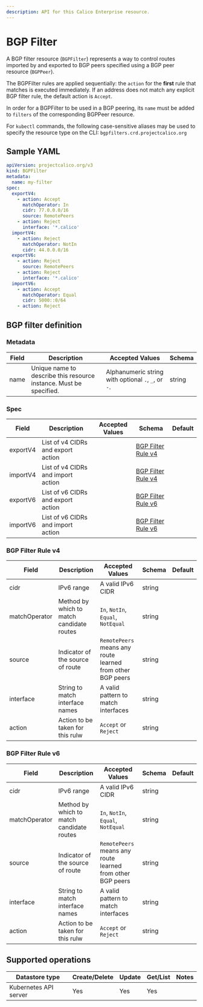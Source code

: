 ```yaml
---
description: API for this Calico Enterprise resource.
---
```


# BGP Filter

A BGP filter resource (`BGPFilter`) represents a way to control
routes imported by and exported to BGP peers specified using a
BGP peer resource (`BGPPeer`).

The BGPFilter rules are applied sequentially: the `action` for
the **first** rule that matches is executed immediately.
If an address does not match any explicit BGP filter rule,
the default action is `Accept`.

In order for a BGPFilter to be used in a BGP peering, its `name`
must be added to `filters` of the corresponding BGPPeer resource.

For `kubectl` commands, the following case-sensitive aliases may
be used to specify the resource type on the CLI: `bgpfilters.crd.projectcalico.org`

## Sample YAML

```yaml
apiVersion: projectcalico.org/v3
kind: BGPFilter
metadata:
  name: my-filter
spec:
  exportV4:
    - action: Accept
      matchOperator: In
      cidr: 77.0.0.0/16
      source: RemotePeers
    - action: Reject
      interface: '*.calico'
  importV4:
    - action: Reject
      matchOperator: NotIn
      cidr: 44.0.0.0/16
  exportV6:
    - action: Reject
      source: RemotePeers
    - action: Reject
      interface: '*.calico'
  importV6:
    - action: Accept
      matchOperator: Equal
      cidr: 5000::0/64
    - action: Reject
```

## BGP filter definition

### Metadata

| Field | Description                                                        | Accepted Values                                     | Schema |
| ----- | ------------------------------------------------------------------ | --------------------------------------------------- | ------ |
| name  | Unique name to describe this resource instance. Must be specified. | Alphanumeric string with optional `.`, `_`, or `-`. | string |

### Spec

| Field    | Description                                        | Accepted Values | Schema                                    | Default |
| -------- | -------------------------------------------------- | --------------- | ----------------------------------------- | ------- |
| exportV4 | List of v4 CIDRs and export action |                 | [BGP Filter Rule v4](#bgp-filter-rule-v4) |         |
| importV4 | List of v4 CIDRs and import action |                 | [BGP Filter Rule v4](#bgp-filter-rule-v4) |         |
| exportV6 | List of v6 CIDRs and export action |                 | [BGP Filter Rule v6](#bgp-filter-rule-v6) |         |
| importV6 | List of v6 CIDRs and import action |                 | [BGP Filter Rule v6](#bgp-filter-rule-v6) |         |

### BGP Filter Rule v4

| Field         | Description                               | Accepted Values                                            | Schema | Default |
| ------------- | ----------------------------------------- | ---------------------------------------------------------- | ------ | ------- |
| cidr          | IPv6 range                                | A valid IPv6 CIDR                                          | string |         |
| matchOperator | Method by which to match candidate routes | `In`, `NotIn`, `Equal`, `NotEqual`                         | string |         |
| source        | Indicator of the source of route          | `RemotePeers` means any route learned from other BGP peers | string |         |
| interface     | String to match interface names           | A valid pattern to match interfaces                        | string |         |
| action        | Action to be taken for this rulw          | `Accept` or `Reject`                                       | string |         |

### BGP Filter Rule v6

| Field         | Description                               | Accepted Values                                            | Schema | Default |
| ------------- | ----------------------------------------- | ---------------------------------------------------------- | ------ | ------- |
| cidr          | IPv6 range                                | A valid IPv6 CIDR                                          | string |         |
| matchOperator | Method by which to match candidate routes | `In`, `NotIn`, `Equal`, `NotEqual`                         | string |         |
| source        | Indicator of the source of route          | `RemotePeers` means any route learned from other BGP peers | string |         |
| interface     | String to match interface names           | A valid pattern to match interfaces                        | string |         |
| action        | Action to be taken for this rulw          | `Accept` or `Reject`                                       | string |         |

## Supported operations

| Datastore type        | Create/Delete | Update | Get/List | Notes |
| --------------------- | ------------- | ------ | -------- | ----- |
| Kubernetes API server | Yes           | Yes    | Yes      |       |
